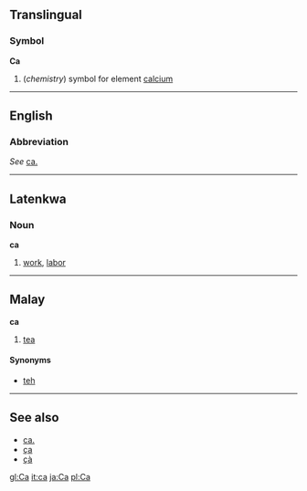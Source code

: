 ==Translingual==
===Symbol===
'''Ca'''

# (''chemistry'') symbol for element [[calcium]]

----
==English==
===Abbreviation===
''See'' [[ca.]]

----
==Latenkwa==
===Noun===
'''ca'''

#[[work]], [[labor]]

----
==Malay==
'''ca'''

#[[tea]]

====Synonyms====
*[[teh]]

----
==See also==
*[[ca.]]
*[[ça]]
*[[çà]]

[[gl:Ca]]
[[it:ca]]
[[ja:Ca]]
[[pl:Ca]]